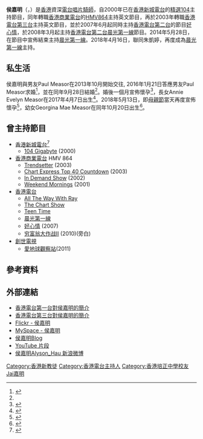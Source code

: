 {{藝人
| 姓名 = 侯嘉明
| 英文名 = Alyson Hau
| 類型 = 節目主持
| 圖片 = Alyson Hau 2.jpg
| 圖片尺寸 = 250px
| 暱稱 = 嘉明、ALY<ref name="RTHK1">{{Cite web |url=http://programme.rthk.hk/channel/presenters/profiles.php?c=radio2&m=djprofiles&a=djprofiles&a=showdj&djid=218 |title=香港電台第二台 節目主持 |access-date=2010-12-05 |archive-date=2016-03-05 |archive-url=https://web.archive.org/web/20160305121349/http://programme.rthk.hk/channel/presenters/profiles.php?c=radio2&m=djprofiles&a=djprofiles&a=showdj&djid=218 }}</ref>
| 出生日期 = {{birth_date_and _age|1983|10|10}}<ref name="RTHK1"/>
| 出生地點 = {{HKG-1959}}
| 國籍 = {{CNHK}}
| 語言 = 粵語、英語、普通話
| 職業 = 電台主持（[[DJ|DJ]]）
| 母校 = [[香港培正中學|香港培正中學]]
| 配偶 = {{marriage|Paul Measor|Sept 28, 2016}}<ref name="marriage">{{Instagram post|BKnRriBARuq|One week to go...!!! 倒數仲有一個禮拜...!!!|alysonhau|2016-09-21|2020-05-20}}</ref>
| 兒女 = 兩女
| 宗教信仰 = [[基督教|基督教]]
| 活躍年代 = 2000年至今
| 代表作品 =  
| 相關團體 = [[香港電台|香港電台]]
}}

'''侯嘉明'''（{{lang-en|Alyson Hau}}，{{bd|1983年|10月10日}}）是[[香港|香港]]資深[[電台|電台]][[唱片騎師|唱片騎師]]，自2000年已在[[香港新城電台|香港新城電台]]的[[精選104|精選104]]主持節目，同年轉職[[香港商業電台|香港商業電台]]的[[HMV864|HMV864]]主持英文節目，再於2003年轉職[[香港電台第三台|香港電台第三台]]主持英文節目，並於2007年6月起同時主持[[香港電台第二台|香港電台第二台]]的節目[[好心情|好心情]]，於2008年3月起主持[[香港電台第二台|香港電台第二台]][[晨光第一線|晨光第一線]]節目。2014年5月28日，在節目中宣佈結束主持[[晨光第一線|晨光第一線]]。2018年4月16日，聯同朱凱婷，再度成為[[晨光第一線|晨光第一線]]主持。

==私生活==
侯嘉明與男友Paul Measor在2013年10月開始交往, 2016年1月21日答應男友Paul Measor求婚<ref>{{Instagram post|BAzU3UGnWPA|She said yes!!|paulmeasor|2016-01-21|2020-05-20}}</ref>，並在同年9月28日結婚<ref name="marriage"/>。婚後一個月宣佈懷孕<ref>{{Instagram post|BL8QgI_g8jD|👶🏻 !!!|alysonhau|2016-10-24|2020-05-20}}</ref>，長女Annie Evelyn Measor在2017年4月7日出生<ref>{{Instagram post|BS2zVyZDDWA|These chubby cheeks will forever have our hearts !!!|alysonhau|2017-04-14|2020-05-20}}</ref>。2018年5月13日，即[[母親節|母親節]]當天再度宣佈懷孕<ref>{{Instagram post|Bitlz0TH7O0|Mother's Day is so much happier with this one !!! 有希兒的母親節係最快樂的 !!|alysonhau|2018-05-13|2020-05-20}}</ref>，幼女Georgina Mae Measor在同年10月20日出生<ref>{{Instagram post|BpJ_OIIHVj7|Hello world!! I'm Georgina Mae Measor, nice to meet you!!|alysonhau|2018-10-20|2020-05-20}}</ref>。

==曾主持節目==
{{未完成列表}}
*[[香港新城電台|香港新城電台]]<ref>{{Cite web |url=http://www.choosy.com.hk/ws/files/mc/32101_ |title=ChoosyPro MC's Profile |accessdate=2011-03-20 |archive-date=2013-09-27 |archive-url=https://web.archive.org/web/20130927232638/http://www.choosy.com.hk/ws/files/mc/32101_ |dead-url=no }}</ref>
**[[104_Gigabyte|104 Gigabyte]] (2000)
*[[香港商業電台|香港商業電台]] HMV 864
**[[Trendsetter|Trendsetter]] (2003)
**[[Chart_Express_Top_40_Countdown|Chart Express Top 40 Countdown]] (2003)
**[[In_Demand_Show|In Demand Show]] (2002)
**[[Weekend_Mornings|Weekend Mornings]] (2001)
*[[香港電台|香港電台]]
**[[All_The_Way_With_Ray|All The Way With Ray]]
**[[The_Chart_Show|The Chart Show]]
**[[Teen_Time|Teen Time]]
**[[晨光第一線|晨光第一線]]
**[[好心情|好心情]] (2007)
**[[穷富翁大作战II|穷富翁大作战II]] (2010)(旁白)
*[[創世電視|創世電視]]
**[[愛地球觀察站|愛地球觀察站]](2011)

==參考資料==
{{reflist}}

==外部連結==
{{Commons|Alyson Hau}}
* [http://programme.rthk.hk/channel/broadcaster/dj.php?id=742 香港電台第一台對侯嘉明的簡介] {{Wayback|url=http://programme.rthk.hk/channel/broadcaster/dj.php?id=742 |date=20200929175331 }}
* [http://programme.rthk.hk/channel/broadcaster/dj.php?id=218 香港電台第三台對侯嘉明的簡介] {{Wayback|url=http://programme.rthk.hk/channel/broadcaster/dj.php?id=218 |date=20201026130313 }} {{en}}
* [http://www.flickr.com/photos/alyson-hau/ Flickr - 侯嘉明] {{Wayback|url=http://www.flickr.com/photos/alyson-hau/ |date=20200917161754 }}
* [http://www.myspace.com/alysonhau MySpace - 侯嘉明] {{Wayback|url=http://www.myspace.com/alysonhau |date=20200917192428 }}
* [https://web.archive.org/web/20070827084432/http://hk.myblog.yahoo.com/alysonhau/ 侯嘉明Blog]
* [https://web.archive.org/web/20160110004509/http://alyson.hk/ YouTube 片段]
* [http://www.weibo.com/alysonhau 侯嘉明Alyson_Hau 新浪微博] {{Wayback|url=http://www.weibo.com/alysonhau |date=20130119225917 }}

{{香港電台唱片騎師}}
{{Authority control}}
{{DEFAULTSORT:Hau侯嘉明}}
[[Category:香港新教徒|Category:香港新教徒]]
[[Category:香港電台主持人|Category:香港電台主持人]]
[[Category:香港培正中學校友|Category:香港培正中學校友]]
[[Category:侯姓|Jai嘉明]]